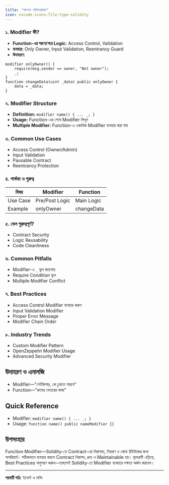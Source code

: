 ```yaml
---
title: "ফাংশন মডিফায়ারস"
icon: vscode-icons:file-type-solidity
---
```


### ১. Modifier কী?
- **Function-এর আগে/পরে Logic:** Access Control, Validation
- **ব্যবহার:** Only Owner, Input Validation, Reentrancy Guard
- **উদাহরণ:**
```solidity
modifier onlyOwner() {
    require(msg.sender == owner, "Not owner");
    _;
}
function changeData(uint _data) public onlyOwner {
    data = _data;
}
```

### ২. Modifier Structure
- **Definition:** `modifier name() { ... _; }`
- **Usage:** Function-এর শেষে Modifier লিখুন
- **Multiple Modifier:** Function-এ একাধিক Modifier ব্যবহার করা যায়

### ৩. Common Use Cases
- Access Control (Owner/Admin)
- Input Validation
- Pausable Contract
- Reentrancy Protection

### ৪. পার্থক্য ও গুরুত্ব
| বিষয়         | Modifier           | Function           |
|--------------|--------------------|--------------------|
| Use Case     | Pre/Post Logic     | Main Logic         |
| Example      | onlyOwner          | changeData         |

### ৫. কেন গুরুত্বপূর্ণ?
- Contract Security
- Logic Reusability
- Code Cleanliness

### ৬. Common Pitfalls
- Modifier-এ `_` ভুল জায়গায়
- Require Condition ভুল
- Multiple Modifier Conflict

### ৭. Best Practices
- Access Control Modifier ব্যবহার করুন
- Input Validation Modifier
- Proper Error Message
- Modifier Chain Order

### ৮. Industry Trends
- Custom Modifier Pattern
- OpenZeppelin Modifier Usage
- Advanced Security Modifier

## উদাহরণ ও এনালজি
- Modifier—"গেটকিপার, কে ঢুকতে পারবে"
- Function—"রুমের ভেতরের কাজ"

## Quick Reference

- Modifier: `modifier name() { ... _; }`
- Usage: `function name() public nameModifier {}`

## উপসংহার

Function Modifier—Solidity-তে Contract-এর নিরাপত্তা, নিয়ন্ত্রণ ও কোড রিইউজের জন্য অপরিহার্য। সঠিকভাবে ব্যবহার করলে Contract নিরাপদ, দ্রুত ও Maintainable হয়। ভুলত্রুটি এড়িয়ে, Best Practices অনুসরণ করুন—তাহলেই Solidity-তে Modifier ব্যবহারে দক্ষতা অর্জন করবেন।

---

**পরবর্তী পাঠ:** ইভেন্ট ও লগিং
